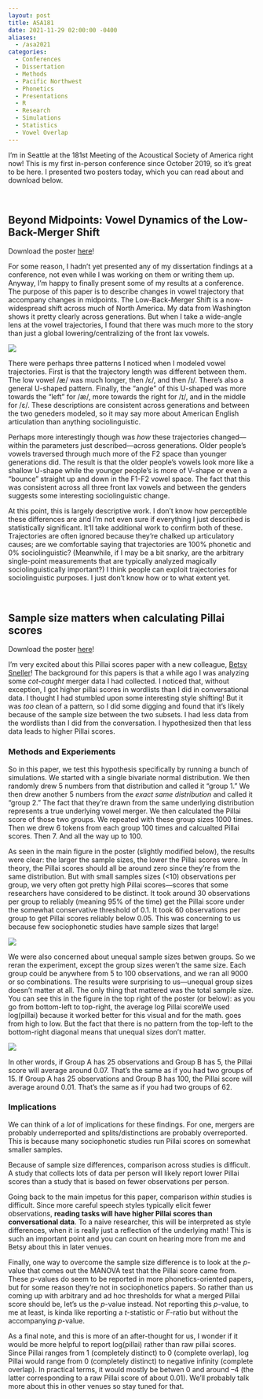 ```yaml
---
layout: post
title: ASA181
date: 2021-11-29 02:00:00 -0400
aliases:
  - /asa2021
categories:
  - Conferences
  - Dissertation
  - Methods
  - Pacific Northwest
  - Phonetics
  - Presentations
  - R
  - Research
  - Simulations
  - Statistics
  - Vowel Overlap
---
```


I'm in Seattle at the 181st Meeting of the Acoustical Society of America right now! This is my first in-person conference since October 2019, so it's great to be here. I presented two posters today, which you can read about and download below.

<br/>

## Beyond Midpoints: Vowel Dynamics of the Low-Back-Merger Shift

:::callout-tip
Download the poster [here](/downloads/211129-ASA2021-trajs.pdf)!
:::

For some reason, I hadn't yet presented any of my dissertation findings at a conference, not even while I was working on them or writing them up. Anyway, I'm happy to finally present some of my results at a conference. The purpose of this paper is to describe changes in vowel trajectory that accompany changes in midpoints. The Low-Back-Merger Shift is a now-widespread shift across much of North America. My data from Washington shows it pretty clearly across generations. But when I take a wide-angle lens at the vowel trajectories, I found that there was much more to the story than just a global lowering/centralizing of the front lax vowels.

![](asa2021_trajs.png){fig-width=85%}

There were perhaps three patterns I noticed when I modeled vowel trajectories. First is that the trajectory length was different between them. The low vowel /æ/ was much longer, then /ɛ/, and then /ɪ/. There's also a general U-shaped pattern. Finally, the "angle" of this U-shaped was more towards the "left" for /æ/, more towards the right for /ɪ/, and in the middle for /ɛ/. These descriptions are consistent across generations and between the two geneders modeled, so it may say more about American English articulation than anything sociolinguistic. 

Perhaps more interestingly though was *how* these trajectories changed---within the parameters just described---across generations. Older people's vowels traversed through much more of the F2 space than younger generations did. The result is that the older people's vowels look more like a shallow U-shape while the younger people's is more of V-shape or even a "bounce" straight up and down in the F1-F2 vowel space. The fact that this was consistent across all three front lax vowels and between the genders suggests some interesting sociolinguistic change. 

At this point, this is largely descriptive work. I don't know how perceptible these differences are and I'm not even sure if everything I just described is statistically significant. It'll take additional work to confirm both of these. Trajectories are often ignored because they're chalked up articulatory causes; are we comfortable saying that trajectories are 100% phonetic and 0% sociolinguistic? (Meanwhile, if I may be a bit snarky, are the arbitrary single-point measurements that are typically analyzed magically sociolinguistically important?) I think people can exploit trajectories for sociolinguistic purposes. I just don't know how or to what extent yet. 

<br/>


## Sample size matters when calculating Pillai scores

:::callout-tip
Download the poster [here](/downloads/211129-ASA2021_pillai.pdf)!
:::

I'm very excited about this Pillai scores paper with a new colleague, [Betsy Sneller](https://betsysneller.github.io)! The background for this papers is that a while ago I was analyzing some *cot-caught* merger data I had collected. I noticed that, without exception, I got higher pillai scores in wordlists than I did in conversational data. I thought I had stumbled upon some interesting style shifting! But it was *too* clean of a pattern, so I did some digging and found that it's likely because of the sample size between the two subsets. I had less data from the wordlists than I did from the conversation. I hypothesized then that less data leads to higher Pillai scores.

### Methods and Experiements
So in this paper, we test this hypothesis specifically by running a bunch of simulations. We started with a single bivariate normal distribution. We then randomly drew 5 numbers from that distribution and called it "group 1." We then drew another 5 numbers from the *exact same distribution* and called it "group 2." The fact that they're drawn from the same underlying distribution represents a true underlying vowel merger. We then calculated the Pillai score of those two groups. We repeated with these group sizes 1000 times. Then we drew 6 tokens from each group 100 times and calcualted Pillai scores. Then 7. And all the way up to 100.

As seen in the main figure in the poster (slightly modified below), the results were clear: the larger the sample sizes, the lower the Pillai scores were. In theory, the Pillai scores should all be around zero since they're from the same distribution. But with small samples sizes (<10) observations per group, we very often got pretty high Pillai scores---scores that some researchers have considered to be distinct. It took around 30 observations per group to reliably (meaning 95% of the time) get the Pillai score under the somewhat conservative threshold of 0.1. It took 60 observations per group to get Pillai scores reliably below 0.05. This was concerning to us because few sociophonetic studies have sample sizes that large!

![](asa2021_equal.png){fig-width=85%}

We were also concerned about unequal sample sizes betwen groups. So we reran the experiment, except the group sizes weren't the same size. Each group could be anywhere from 5 to 100 observations, and we ran all 9000 or so combinations. The results were surprising to us---unequal group sizes doesn't matter at all. The only thing that mattered was the total sample size. You can see this in the figure in the top right of the poster (or below): as you go from bottom-left to top-right, the average log Pillai score<span class="sidenote">We used log(pillai) because it worked better for this visual and for the math.</span> goes from high to low. But the fact that there is no pattern from the top-left to the bottom-right diagonal means that unequal sizes don't matter. 

![](asa2021_unequal.png){fig-width=85%}

In other words, if Group A has 25 observations and Group B has 5, the Pillai score will average around 0.07. That’s the same as if you had two groups of 15. If Group A has 25 observations and Group B has 100, the Pillai score will average around 0.01. That’s the same as if you had two groups of 62.

### Implications

We can think of a *lot* of implications for these findings. For one, mergers are probably underreported and splits/distinctions are probably overreported. This is because many sociophonetic studies run Pillai scores on somewhat smaller samples. 

Because of sample size differences, comparison across studies is difficult. A study that collects lots of data per person will likely report lower Pillai scores than a study that is based on fewer observations per person.

Going back to the main impetus for this paper, comparison *within* studies is difficult. Since more careful speech styles typically elicit fewer observations, **reading tasks will have higher Pillai scores than conversational data**. To a naive researcher, this will be interpreted as style differences, when it is really just a reflection of the underlying math! This is such an important point and you can count on hearing more from me and Betsy about this in later venues.

Finally, one way to overcome the sample size difference is to look at the *p*-value that comes out the MANOVA test that the Pillai score came from. These *p*-values do seem to be reported in more phonetics-oriented papers, but for some reason they're not in sociophonetics papers. So rather than us coming up with arbitrary and ad hoc thresholds for what a merged Pillai score should be, let's us the *p*-value instead. Not reporting this *p*-value, to me at least, is kinda like reporting a *t*-statistic or *F*-ratio but without the accompanying *p*-value. 

As a final note, and this is more of an after-thought for us, I wonder if it would be more helpful to report log(pillai) rather than raw pillai scores. Since Pillai ranges from 1 (completely distinct) to 0 (complete overlap), log Pillai would range from 0 (completely distinct) to negative infinity (complete overlap). In practical terms, it would mostly be betwen 0 and around --4 (the latter corresponding to a raw Pillai score of about 0.01). We'll probably talk more about this in other venues so stay tuned for that. 
